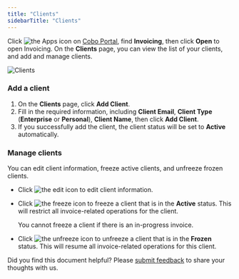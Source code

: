```yaml
---
title: "Clients"
sidebarTitle: "Clients"
---
```

Click <img src="/en/images/common/icon_apps.svg" className="icon" alt="the Apps icon"/> on [Cobo Portal](https://portal.cobo.com/login), find **Invoicing**, then click **Open** to open Invoicing. On the **Clients** page, you can view the list of your clients, and add and manage clients.

<img src="/en/images/portal-apps/invoicing/clients.png" className="screenshot_full_screen" alt="Clients"/>

### Add a client

1. On the **Clients** page, click **Add Client**.
2. Fill in the required information, including **Client Email**, **Client Type** (**Enterprise** or **Personal**), **Client Name**, then click **Add Client**. 
3. If you successfully add the client, the client status will be set to **Active** automatically.

### Manage clients

You can edit client information, freeze active clients, and unfreeze frozen clients.

- Click <img src="/en/images/common/icon_edit.svg" className="icon" alt="the edit icon"></img> to edit client information.
- Click <img src="/en/images/common/icon_freeze.svg" className="icon" alt="the freeze icon"></img> to freeze a client that is in the **Active** status. This will restrict all invoice-related operations for the client.

    <Info>You cannot freeze a client if there is an in-progress invoice.</Info>

- Click <img src="/en/images/common/icon_unfreeze.svg" className="icon" alt="the unfreeze icon"></img> to unfreeze a client that is in the **Frozen** status. This will resume all invoice-related operations for this client.

<Tip>Did you find this document helpful? Please [submit feedback](https://forms.zohopublic.com/cobo/form/DocumentFeedbackForm/formperma/QvLOhxJv1_JMsJ-1dleZ8Itb_7rzN-LtgvsDdxosoVI?referrername=manuals) to share your thoughts with us.</Tip>